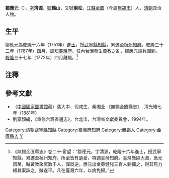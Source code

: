 '''鄒應元'''（{{bd|1723年||？||catIdx=Z鄒}}），[[表字|字]]'''清源'''，[[號|號]]'''鶴山'''，又號'''兩松'''，[[江蘇|江蘇]][[金匱|金匱]]（今屬[[無錫市|無錫市]]）人，[[清朝|清朝]]政治人物。

==生平==
鄒應元為[[乾隆|乾隆]]十六年（1751年）[[進士|進士]]，授[[武寧縣|武寧縣]][[知縣|知縣]]，累遷至[[杭州|杭州]][[知府|知府]]。[[乾隆|乾隆]]三十二年（1767年）四月，調知[[臺灣府|臺灣府]]。任內台灣發生[[黃教_(人名)|黃教]]之亂，鄒應元請兵圍剿。[[乾隆|乾隆]]三十七年（1772年）四月離職。<ref>《無錫金匱縣志》卷二十·宦望：“鄒應元，字清源，乾隆十六年進士，授武寧知縣，累遷至杭州知府，所至皆有遺愛，特調臺灣知府。臺灣懸隔大海，應元甫至，賊黃教聚黨數千人，謀爲逆。應元出金募健兒三百人剿捕之，得其死力縛其渠誅之，賊遂平。凡在臺灣六年，以病免歸。”</ref>

==注釋==
{{reflist}}

==參考文獻==
*（[[中國國家圖書館|中國國家圖書館]]藏）裴大中、倪咸生、秦缃业.《無錫金匱縣志》. 清光緒七年（1881年）
*劉寧顏編，《重修台灣省通志》，台北市，台灣省文獻委員會，1994年。

{{start box}}
{{s-off}}
{{s-before|[[秦廷基|秦廷基]]}}
{{s-title|[[台灣府知府|台灣府知府]]|1767年上任}}
{{s-after|[[李師敏|李師敏]]}}
{{end box}}

{{清朝人物小作品}}
{{乾隆十六年辛未科殿試金榜}}
{{DEFAULTSORT:Zou鄒}}

[[Category:清朝武寧縣知縣|Category:清朝武寧縣知縣]]
[[Category:臺灣府知府|Category:臺灣府知府]]
[[Category:無錫人|Category:無錫人]]
[[Category:金匱縣人|Category:金匱縣人]]
[[Category:鄒姓|Y]]